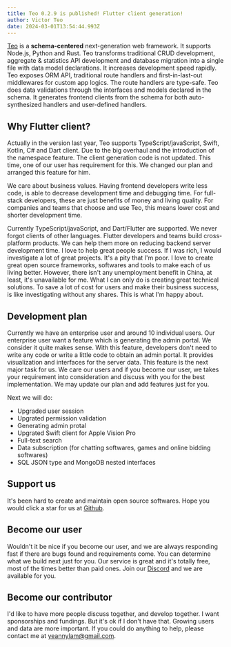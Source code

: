 ```yaml
---
title: Teo 0.2.9 is published! Flutter client generation!
author: Victor Teo
date: 2024-03-01T13:54:44.993Z
---
```


[Teo](https://teodev.io) is a **schema-centered** next-generation web 
framework. It supports Node.js, Python and Rust. Teo transforms traditional 
CRUD development, aggregate & statistics API development and database migration 
into a single file with data model declarations. It increases development speed 
rapidly. Teo exposes ORM API, traditional route handlers and first-in-last-out 
middlewares for custom app logics. The route handlers are type-safe. Teo does
data validations through the interfaces and models declared in the schema. It
generates frontend clients from the schema for both auto-synthesized handlers
and user-defined handlers.

## Why Flutter client?

Actually in the version last year, Teo supports TypeScript/javaScript, Swift,
Kotlin, C# and Dart client. Due to the big overhaul and the introduction of the
namespace feature. The client generation code is not updated. This time, one of 
our user has requirement for this. We changed our plan and arranged 
this feature for him. 

We care about business values. Having frontend developers write less code, is 
able to decrease development time and debugging time. For full-stack 
developers, these are just benefits of money and living quality. For companies
and teams that choose and use Teo, this means lower cost and shorter 
development time.

Currently TypeScript/javaScript, and Dart/Flutter are supported. We never 
forgot clients of other languages. Flutter developers and teams build 
cross-platform products. We can help them more on reducing backend server
development time. I love to help great people success. If I was rich, I would
investigate a lot of great projects. It's a pity that I'm poor. I love to 
create great open source frameworks, softwares and tools to make each of us 
living better. However, there isn't any unemployment benefit in China, at
least, it's unavailable for me. What I can only do is creating great technical
solutions. To save a lot of cost for users and make their business success, is 
like investigating without any shares. This is what I'm happy about.

## Development plan

Currently we have an enterprise user and around 10 individual users. Our 
enterprise user want a feature which is generating the admin portal. We 
consider it quite makes sense. With this feature, developers don't need to 
write any code or write a little code to obtain an admin portal. It provides
visualization and interfaces for the server data. This feature is the next 
major task for us. We care our users and if you become our user, we takes your
requirement into consideration and discuss with you for the best 
implementation. We may update our plan and add features just for you.

Next we will do:
* Upgraded user session
* Upgrated permission validation
* Generating admin protal
* Upgrated Swift client for Apple Vision Pro
* Full-text search
* Data subscription (for chatting softwares, games and online bidding softwares)
* SQL JSON type and MongoDB nested interfaces

## Support us

It's been hard to create and maintain open source softwares. Hope you would 
click a star for us at [Github](https://github.com/teocloud/teo).

## Become our user

Wouldn't it be nice if you become our user, and we are always responding fast 
if there are bugs found and requirements come. You can determine what we build 
next just for you. Our service is great and it's totally free, most of the 
times better than paid ones. Join our [Discord](https://teodev.io/discord)
and we are available for you.

## Become our contributor

I'd like to have more people discuss together, and develop together. I want 
sponsorships and fundings. But it's ok if I don't have that. Growing users
and data are more important. If you could do anything to help, please contact
me at [yeannylam@gmail.com](mailto:yeannylam@gmail.com).
